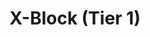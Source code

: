 ---
title: "X-Block (Tier 1)"
meta_title: "X-Block (Tier 1) craft"
description: "Craft de X-Block (Tier 1)"
rank: "d"
draft: false
name: "X-Block (Tier 1)"
recipe_img: "https://wiki.pokexgames.com/images/b/bf/Blockt1.png"
level: 20
craft_time: 3600
result: 1
value_npc: 1
ingredients:
  - name: "Gold Coin"
    quantity: 200
    item_img: "https://wiki.pokexgames.com/images/1/1f/Gold_Coin.png"
    value_npc: 1
---